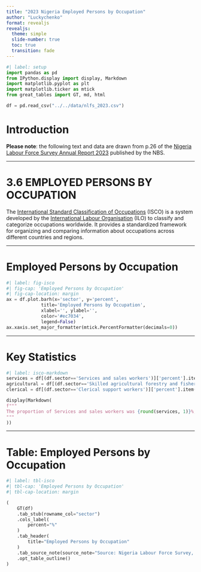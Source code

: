```yaml
---
title: "2023 Nigeria Employed Persons by Occupation"
author: "Luckychenko"
format: revealjs
revealjs:
  theme: simple
  slide-number: true
  toc: true
  transition: fade
---
```


```python
#| label: setup
import pandas as pd
from IPython.display import display, Markdown
import matplotlib.pyplot as plt
import matplotlib.ticker as mtick
from great_tables import GT, md, html

df = pd.read_csv("../../data/nlfs_2023.csv")
```

# Introduction

**Please note**: the following text and data are drawn from p.26 of the [Nigeria Labour Force Survey Annual Report 2023](https://www.nigerianstat.gov.ng/elibrary/read/1241561) published by the NBS.

---

# 3.6 EMPLOYED PERSONS BY OCCUPATION

The [International Standard Classification of Occupations](https://ilostat.ilo.org/methods/concepts-and-definitions/classification-occupation/) (ISCO) is a system developed by the [International Labour Organisation](https://www.ilo.org/) (ILO) to classify and categorize occupations worldwide. It provides a standardized framework for organizing and comparing information about occupations across different countries and regions.

---

# Employed Persons by Occupation

```python
#| label: fig-isco
#| fig-cap: 'Employed Persons by Occupation'
#| fig-cap-location: margin
ax = df.plot.barh(x='sector', y='percent',
             title='Employed Persons by Occupation', 
             xlabel='', ylabel='',
             color='#ec7034',
             legend=False)
ax.xaxis.set_major_formatter(mtick.PercentFormatter(decimals=0))
```

---

# Key Statistics

```python
#| label: isco-markdown
services = df[(df.sector=='Services and sales workers')]['percent'].item()
agricultural = df[(df.sector=='Skilled agricultural forestry and fishery workers')]['percent'].item()
clerical = df[(df.sector=='Clerical support workers')]['percent'].item()

display(Markdown(
f"""
The proportion of Services and sales workers was {round(services, 1)}%, skilled agricultural, forestry, and fishery was {round(agricultural, 1)}%, and clerical support workers represented {round(clerical, 1)}% of the workforce (see @fig-isco and @tbl-isco)
"""
))
```

---

# Table: Employed Persons by Occupation

```python
#| label: tbl-isco
#| tbl-cap: 'Employed Persons by Occupation'
#| tbl-cap-location: margin

(
    GT(df)
    .tab_stub(rowname_col="sector")
    .cols_label(
        percent="%"
    )
    .tab_header(
        title="Employed Persons by Occupation"
    )
    .tab_source_note(source_note="Source: Nigeria Labour Force Survey, 2023")
    .opt_table_outline()
)
```